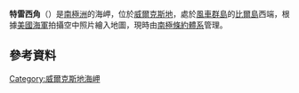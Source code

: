 {{coord|66|18|S|110|27|E|display=title}}

'''特雷西角'''（{{lang-en|Tracy Point}}）是[[南極洲|南極洲]]的海岬，位於[[威爾克斯地|威爾克斯地]]，處於[[風車群島|風車群島]]的[[比爾島|比爾島]]西端，根據[[美國海軍|美國海軍]]拍攝空中照片繪入地圖，現時由[[南極條約體系|南極條約體系]]管理。

==參考資料==
{{usgs-gazetteer}}

{{DEFAULTSORT:Tracy Point}}
[[Category:威爾克斯地海岬|Category:威爾克斯地海岬]]


{{WilkesLand-geo-stub}}